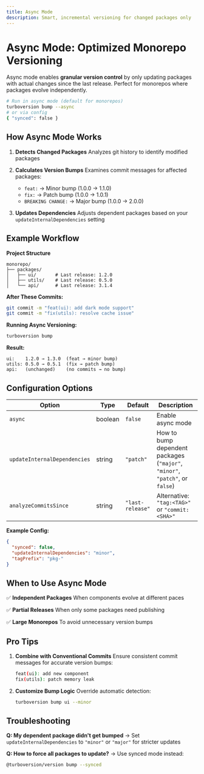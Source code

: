 ```yaml
---
title: Async Mode
description: Smart, incremental versioning for changed packages only
---
```


# Async Mode: Optimized Monorepo Versioning

Async mode enables **granular version control** by only updating packages with actual changes since the last release. Perfect for monorepos where packages evolve independently.

```bash
# Run in async mode (default for monorepos)
turboversion bump --async
# or via config
{ "synced": false }
```

## How Async Mode Works

1. **Detects Changed Packages**
   Analyzes git history to identify modified packages

2. **Calculates Version Bumps**
   Examines commit messages for affected packages:
   - `feat:` → Minor bump (1.0.0 → 1.1.0)
   - `fix:` → Patch bump (1.0.0 → 1.0.1)
   - `BREAKING CHANGE:` → Major bump (1.0.0 → 2.0.0)

3. **Updates Dependencies**
   Adjusts dependent packages based on your `updateInternalDependencies` setting

## Example Workflow

**Project Structure**
```
monorepo/
├── packages/
│   ├── ui/       # Last release: 1.2.0
│   ├── utils/    # Last release: 0.5.0
│   └── api/      # Last release: 3.1.4
```

**After These Commits:**
```bash
git commit -m "feat(ui): add dark mode support"
git commit -m "fix(utils): resolve cache issue"
```

**Running Async Versioning:**
```bash
turboversion bump
```

**Result:**
```
ui:    1.2.0 → 1.3.0  (feat → minor bump)
utils: 0.5.0 → 0.5.1  (fix → patch bump)
api:   (unchanged)    (no commits → no bump)
```

## Configuration Options

| Option | Type | Default | Description |
|--------|------|---------|-------------|
| `async` | boolean | `false` | Enable async mode |
| `updateInternalDependencies` | string | `"patch"` | How to bump dependent packages (`"major"`, `"minor"`, `"patch"`, or `false`) |
| `analyzeCommitsSince` | string | `"last-release"` | Alternative: `"tag:<TAG>"` or `"commit:<SHA>"` |

**Example Config:**
```json
{
  "synced": false,
  "updateInternalDependencies": "minor",
  "tagPrefix": "pkg-"
}
```

## When to Use Async Mode

✅ **Independent Packages**
   When components evolve at different paces

✅ **Partial Releases**
   When only some packages need publishing

✅ **Large Monorepos**
   To avoid unnecessary version bumps

## Pro Tips

1. **Combine with Conventional Commits**
   Ensure consistent commit messages for accurate version bumps:
   ```bash
   feat(ui): add new component
   fix(utils): patch memory leak
   ```

2. **Customize Bump Logic**
   Override automatic detection:
   ```bash
   turboversion bump ui --minor
   ```

## Troubleshooting

**Q: My dependent package didn't get bumped**
→ Set `updateInternalDependencies` to `"minor"` or `"major"` for stricter updates

**Q: How to force all packages to update?**
→ Use synced mode instead:
```bash
@turboversion/version bump --synced
```
